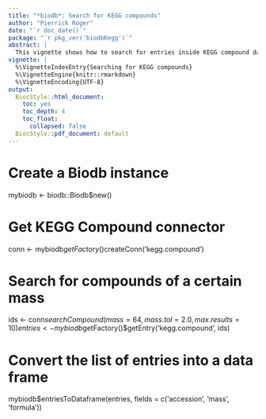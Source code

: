 ```yaml
---
title: "*biodb*: Search for KEGG compounds"
author: "Pierrick Roger"
date: "`r doc_date()`"
package: "`r pkg_ver('biodbKegg')`"
abstract: |
  This vignette shows how to search for entries inside KEGG compound database.
vignette: |
  %\VignetteIndexEntry{Searching for KEGG compounds}
  %\VignetteEngine{knitr::rmarkdown}
  %\VignetteEncoding{UTF-8}
output:
  BiocStyle::html_document:
    toc: yes
    toc_depth: 4
    toc_float:
      collapsed: false
  BiocStyle::pdf_document: default
---
```


# Create a Biodb instance
mybiodb <- biodb::Biodb$new()

# Get KEGG Compound connector
conn <- mybiodb$getFactory()$createConn('kegg.compound')

# Search for compounds of a certain mass
ids <- conn$searchCompound(mass = 64, mass.tol = 2.0, max.results = 10)
entries <- mybiodb$getFactory()$getEntry('kegg.compound', ids)

# Convert the list of entries into a data frame
mybiodb$entriesToDataframe(entries, fields = c('accession', 'mass', 'formula'))
